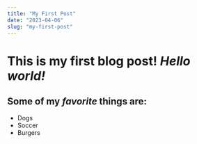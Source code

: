 ```yaml
---
title: "My First Post"
date: "2023-04-06"
slug: "my-first-post"
---
```


# This is my first blog post! *Hello world!*

## Some of my *favorite* things are:

* Dogs
* Soccer
* Burgers